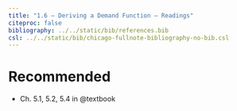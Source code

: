 ```yaml
---
title: "1.6 — Deriving a Demand Function — Readings"
citeproc: false
bibliography: ../../static/bib/references.bib
csl: ../../static/bib/chicago-fullnote-bibliography-no-bib.csl
---
```


# Recommended

- <i class="fas fas fa-book"></i> Ch. 5.1, 5.2, 5.4 in @textbook
